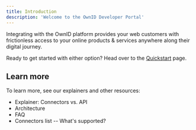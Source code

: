 ```yaml
---
title: Introduction
description: 'Welcome to the OwnID Developer Portal'
---
```

Integrating with the OwnID platform provides your web customers with frictionless access to your online products & services anywhere along their digital journey. 


Ready to get started with either option? Head over to the [Quickstart](/quickstart) page.

## Learn more

To learn more, see our explainers and other resources:
- Explainer: Connectors vs. API
- Architecture
- FAQ
- Connectors list -- What's supported?


 


